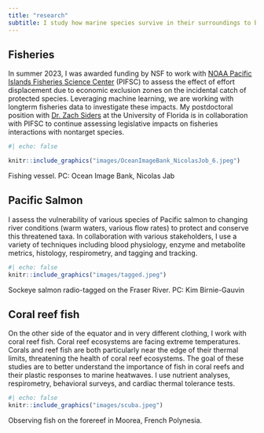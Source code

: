 ```yaml
---
title: "research"
subtitle: I study how marine species survive in their surroundings to better understand these important animals as they interact with fisheries and changing climates.
---
```


## Fisheries

In summer 2023, I was awarded funding by NSF to work with [NOAA Pacific Islands Fisheries Science Center](https://www.fisheries.noaa.gov/about/pacific-islands-fisheries-science-center) (PIFSC) to assess the effect of effort displacement due to economic exclusion zones on the incidental catch of protected species. Leveraging machine learning, we are working with longterm fisheries data to investigate these impacts. My postdoctoral position with [Dr. Zach Siders](https://www.zachsiders.com/) at the University of Florida is in collaboration with PIFSC to continue assessing legislative impacts on fisheries interactions with nontarget species.

```r
#| echo: false

knitr::include_graphics("images/OceanImageBank_NicolasJob_6.jpeg")
```

Fishing vessel. PC: Ocean Image Bank, Nicolas Jab

## Pacific Salmon

I assess the vulnerability of various species of Pacific salmon to changing river conditions (warm waters, various flow rates) to protect and conserve this threatened taxa. In collaboration with various stakeholders, I use a variety of techniques including blood physiology, enzyme and metabolite metrics, histology, respirometry, and tagging and tracking.

```r
#| echo: false
knitr::include_graphics("images/tagged.jpeg")


```

Sockeye salmon radio-tagged on the Fraser River. PC: Kim Birnie-Gauvin

## Coral reef fish

On the other side of the equator and in very different clothing, I work with coral reef fish. Coral reef ecosystems are facing extreme temperatures. Corals and reef fish are both particularly near the edge of their thermal limits, threatening the health of coral reef ecosystems. The goal of these studies are to better understand the importance of fish in coral reefs and their plastic responses to marine heatwaves. I use nutrient analyses, respirometry, behavioral surveys, and cardiac thermal tolerance tests.

```r
#| echo: false
knitr::include_graphics("images/scuba.jpeg")
```

Observing fish on the forereef in Moorea, French Polynesia.

## 
